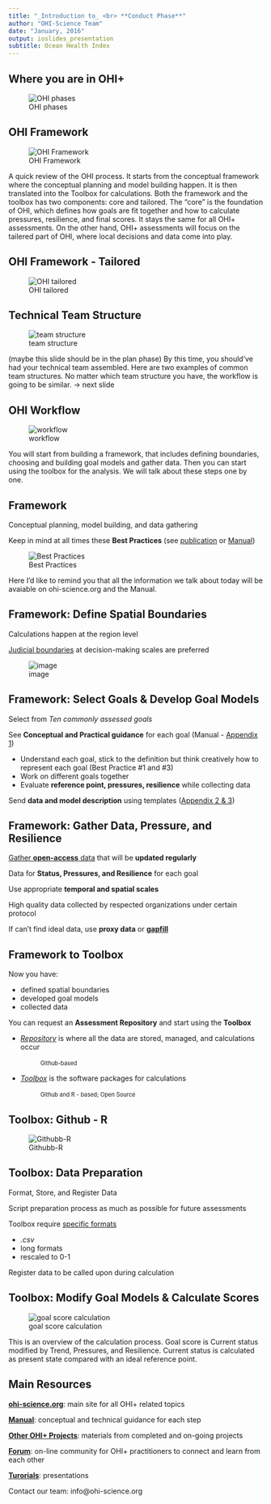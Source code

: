 ```yaml
---
title: "_Introduction to_ <br> **Conduct Phase**"
author: "OHI-Science Team"
date: "January, 2016"
output: ioslides_presentation
subtitle: Ocean Health Index
---
```


## Where you are in OHI+
![OHI phases](https://docs.google.com/drawings/d/1-slOK7zdYyL3054HB5CLUCnM0rq1kCUQCB5u12jhUdw/pub?w=960&h=600)

## OHI Framework
![OHI Framework](https://docs.google.com/drawings/d/1XAx6M3Qh5EWEG8CIXykFr7dskVTttBdLOBPguIVZ-pk/pub?w=900&h=480)

<div class="notes">
A quick review of the OHI process. It starts from the conceptual framework where the conceptual planning and model building happen. It is then translated into the Toolbox for calculations. Both the framework and the toolbox has two components: core and tailored. The "core" is the foundation of OHI, which defines how goals are fit together and how to calculate pressures, resilience, and final scores. It stays the same for all OHI+ assessments. On the other hand, OHI+ assessments will focus on the tailered part of OHI, where local decisions and data come into play. 

</div>


## OHI Framework - Tailored
![OHI tailored](https://docs.google.com/drawings/d/1-H2uHSNf1Qk3O5sudhQHREy8F_OZpnobzTKHm2i-sHM/pub?w=624&h=480)

## Technical Team Structure
![team structure](https://docs.google.com/drawings/d/1akDCmVFkQNQxDM2DARaZKFUWwZ75dC5H45heuD14Xvg/pub?w=960&h=500)

<div class="notes">
(maybe this slide should be in the plan phase) By this time, you should've had your technical team assembled. Here are two examples of common team structures. No matter which team structure you have, the workflow is going to be similar. -> next slide

</div>


## OHI Workflow
![workflow](https://docs.google.com/drawings/d/1NCcfc24vlQjL4PJ4MltPmIgjgshfTkrZuUTcIqDUHeI/pub?w=960&h=500)

<div class="notes">
You will start from building a framework, that includes defining boundaries, choosing and building goal models and gather data. Then you can start using the toolbox for the analysis. We will talk about these steps one by one. 
</div>

## Framework
Conceptual planning, model building, and data gathering

Keep in mind at all times these **Best Practices** (see [publication](https://peerj.com/articles/1503/) or [Manual](http://ohi-science.org/manual/#best-practices-for-ohi-assessments))

 ![Best Practices](https://docs.google.com/drawings/d/1dUFAOVa2JfbKHyaq98yDYdtcDuEPyr10uNB_auz_Pdc/pub?w=768&h=420)

<div class="notes">
Here I'd like to remind you that all the information we talk about today will be avaiable on ohi-science.org and the Manual. 

</div>

## Framework: Define Spatial Boundaries
Calculations happen at the region level

[Judicial boundaries](http://ohi-science.org/manual/#defining-spatial-boundaries) at decision-making scales are preferred 

![image](https://docs.google.com/drawings/d/17qXZ8Ah6WPYhP1_RQOsIA5gHBNlP8mGAFcDIxkizM58/pub?w=960&h=420)

## Framework: Select Goals & Develop Goal Models 
Select from _Ten commonly assessed goals_

See **Conceptual and Practical guidance** for each goal (Manual - [Appendix 1](http://ohi-science.org/manual/#appendix-1-goal-models-reference-points-and-pressure-and-resilience))

  - Understand each goal, stick to the definition but think creatively how to represent each goal (Best Practice #1 and #3)
  - Work on different goals together
  - Evaluate **reference point, pressures, resilience** while collecting data 
  
Send **data and model description** using templates ([Appendix 2 & 3](http://ohi-science.org/manual/#appendix-2-instructions-for-preparing-data-files-for-the-ohi-toolbox))

## Framework: Gather Data, Pressure, and Resilience
[Gather **open-access** data](http://ohi-science.org/manual/#discovering-and-gathering-input-information) that will be **updated regularly**

Data for **Status, Pressures, and Resilience** for each goal

Use appropriate **temporal and spatial scales**

High quality data collected by respected organizations under certain protocol

If can't find ideal data, use **proxy data** or [**gapfill**](http://ohi-science.org/manual/#gapfilling)

## Framework to Toolbox
Now you have:

- defined spatial boundaries
- developed goal models
- collected data

You can request an **Assessment Repository** and start using the **Toolbox**

- [_Repository_](http://ohi-science.org/manual/#file-system-organization) is where all the data are stored, managed, and calculations occur
   
   &nbsp;&nbsp; &nbsp; &nbsp;&nbsp; &nbsp; <span style="font-size:80%"> Github-based </span>
 
- [_Toolbox_](http://ohi-science.org/manual/#the-ocean-health-index-toolbox) is the software packages for calculations

   &nbsp;&nbsp; &nbsp; &nbsp;&nbsp; &nbsp; <span style="font-size:80%"> Github and R - based; Open Source </span>

  
## Toolbox: Github - R 

![Githubb-R](https://docs.google.com/drawings/d/1iwVUEBSlFEfSCi8Pw2sMgTl5zANkjcSCGE83kGxElaY/pub?h=500)


## Toolbox: Data Preparation 
Format, Store, and Register Data 

Script preparation process as much as possible for future assessments 

Toolbox require [specific formats](http://ohi-science.org/manual/#formatting-data-for-the-toolbox)

  - _.csv_ 
  - long formats
  - rescaled to 0-1 
  
Register data to be called upon during calculation

## Toolbox: Modify Goal Models & Calculate Scores

![goal score calculation](https://docs.google.com/drawings/d/1t0SEZbFl8hhXrOdTRC-JKL1humnnmzdTDs5NL16anio/pub?w=860&h=600)

<div class="notes">
This is an overview of the calculation process. Goal score is Current status modified by Trend, Pressures, and Resilience. Current status is calculated as present state compared with an ideal reference point. 
</div>
 
## Main Resources 

[**ohi-science.org**](ohi-science.org): main site for all OHI+ related topics

[**Manual**](http://ohi-science.org/manual/): conceptual and technical guidance for each step 

[**Other OHI+ Projects**](http://ohi-science.org/projects/): materials from completed and on-going projects 

[**Forum**](http://ohi-science.org/forum/): on-line community for OHI+ practitioners to connect and learn from each other

[**Turorials**](http://ohi-science.org/resources/downloads/): presentations

Contact our team: info@ohi-science.org



